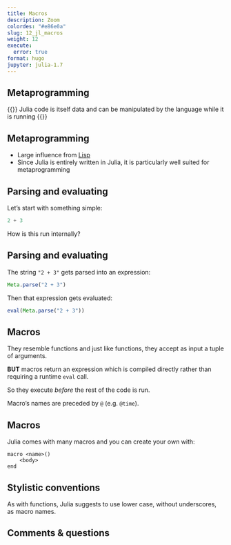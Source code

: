 ```yaml
---
title: Macros
description: Zoom
colordes: "#e86e0a"
slug: 12_jl_macros
weight: 12
execute:
  error: true
format: hugo
jupyter: julia-1.7
---
```


## Metaprogramming

{{<emphasis>}}
Julia code is itself data and can be manipulated by the language while it is running
{{</emphasis>}}


## Metaprogramming

- Large influence from [Lisp](https://en.wikipedia.org/wiki/Lisp_(programming_language))
- Since Julia is entirely written in Julia, it is particularly well suited for metaprogramming

## Parsing and evaluating

Let's start with something simple:

```julia
2 + 3
```

How is this run internally?

## Parsing and evaluating

The string `"2 + 3"` gets parsed into an expression:

```julia
Meta.parse("2 + 3")
```

Then that expression gets evaluated:

```julia
eval(Meta.parse("2 + 3"))
```

## Macros

They resemble functions and just like functions, they accept as input a tuple of arguments.

**BUT** macros return an expression which is compiled directly rather than requiring a runtime `eval` call.

So they execute *before* the rest of the code is run.

Macro's names are preceded by `@` (e.g. `@time`).

## Macros

Julia comes with many macros and you can create your own with:

```.julia
macro <name>()
    <body>
end
```

## Stylistic conventions

As with functions, Julia suggests to use lower case, without underscores, as macro names.

## Comments & questions
